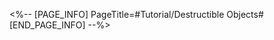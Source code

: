 <%-- [PAGE_INFO]
PageTitle=#Tutorial/Destructible Objects#
[END_PAGE_INFO] --%>
{{Tutorial
|sort      = 100601
|title     = Destructible Objects
|subtitle  = 
|type      = Adventure
|about     = 
|image1    = Tutorial Destructible Objects 1.png{{subst:void|<!--$UPLOAD:<<SpriteOutput/TutorialPic/TutorialPage_100601.png>-<Tutorial Destructible Objects 1.png>-<Tutorial Files>>-->}}
|text1     = Try {{Color|h|nobold=1|breaking}} objects lying in corners or along the path. You may find something useful.
}}